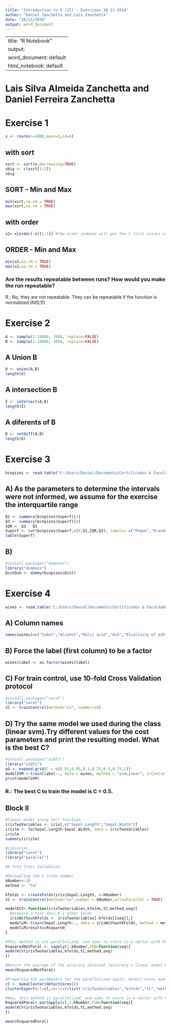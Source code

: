 ```yaml
---
title: "Introduction to R (II) - Exercises 20-11-2019"
author: "Daniel Zanchetta and Lais Zanchetta"
date: "26/11/2019"
output: word_document
---
```


---
title: "R Notebook"
output:
  word_document: default
  html_notebook: default
---

# Lais Silva Almeida Zanchetta and Daniel Ferreira Zanchetta

# Exercise 1

```r
x <- rnorm(n=1000,mean=5,sd=4)
```
## with sort
```r
xsrt <- sort(x,decreasing=TRUE)
xbig <- c(xsrt[1:5])
xbig
```
## SORT - Min and Max
```r
min(xsrt,na.rm = TRUE)
max(xsrt,na.rm = TRUE)
```
## with order
```r
x2<-x[order(-x)[1:5]] #the order indexed will get the 5 first values in descending order
```
## ORDER - Min and Max
```r
min(x2,na.rm = TRUE)
max(x2,na.rm = TRUE)
```
### Are the results repeatable between runs? How would you make the run repeatable?
R.: No, they are not repeatable. They can be repeatable if the function is normalized (N(0,1))

# Exercise 2
```r
A <- sample(1:10000, 1000, replace=FALSE)
B <- sample(1:10000, 1000, replace=FALSE)
```
## A Union B
```r
U <- union(A,B)
length(U)
```
## A intersection B
```r
I <- intersect(A,B)
length(I)
```
## A diferents of B
```r
D <- setdiff(A,B)
length(D)
```

# Exercise 3
```r
bcnpisos <- read.table("C:/Users/Daniel/Documents/Certificados & Faculdade/UPC Master Big Data/Data Analytics/Aula 2 - 13-11/exer_Descr/bcn_pisos.txt", header=TRUE)
```

## A) As the parameters to determine the intervals were not informed, we assume for the exercise the interquartile range
```r
Q1 <- summary(bcnpisos$Superf)[2]
Q3 <- summary(bcnpisos$Superf)[4]
IQR <- Q3 - Q1
Superf <- cut(bcnpisos$Superf,c(0,Q1,IQR,Q3), labels= c("Peque","Grande","MuyGrande"))
table(Superf)  
```

## B) 
```r
#install.packages("dummies")
library("dummies")
DistDum <- dummy(bcnpisos$Dist)
```

# Exercise 4
```r
wines <- read.table("C:/Users/Daniel/Documents/Certificados & Faculdade/UPC Master Big Data/Data Analytics/Aula 3 - 20-11/wine.data",sep = ",") #import file 
```

## A) Column names
```r
names(wines)=c("label","Alcohol","Malic acid","Ash","Alcalinity of ash","Magnesium","Total phenols","Flavanoids","Nonflavanoid phenols","Proanthocyanins","Color intensity","Hue","OD280/OD315 of diluted wines","Proline")
```

## B) Force the label (first column) to be a factor
```r
wines$label <- as.factor(wines$label)
```

## C) For train control, use 10-fold Cross Validation protocol
```r
#install.packages("caret")
library("caret")
tC <- trainControl(method="cv", number=10)
```

## D) Try the same model we used during the class (linear svm).Try different values for the cost parameters and print the resulting model. What is the best C?
```r
#install.packages("e1071")
library("e1071")
pG <- expand.grid(C = c(0.01,0.05,0.1,0.25,0.5,0.75,1))
modelSVM <-train(label~., data = wines, method = "svmLinear", trControl = tC, tuneGrid=pG)
print(modelSVM)
```
### R.: The best C to train the model is C = 0.5.

##################################################################################################################################################################################################################################################################################################################

## Block II
```r
#linear model using lm() function
irisTwoVariables <- iris[,c("Sepal.Length","Sepal.Width")]
irislm <- lm(Sepal.Length~Sepal.Width, data = irisTwoVariables)
irislm
summary(irislm)
```

```r
#Libraries
library("caret")
library("parallel")

#K Fold Cross Validation

#Decoupling the k folds number
kNumber<-10
method <- "lm"

kfolds <- createFolds(iris$Sepal.Length, k=kNumber)
tC <- trainControl(method="cv",number = kNumber,allowParallel = TRUE)

modelKCV<-function(irisTwoVariables,kfolds,tC,method,seq){
  #prepare a test data K-1 other folds
  irisWithoutKFolds <- irisTwoVariables[-kfolds[[seq]],]
  modelLM<-train(Sepal.Length~., data = irisWithoutKFolds, method = method,trControl = tC)
  modelLM$results$Rsquared
}

#This method is not parallelized, and aims to store in a vector with kNumber positions the Rsquared for each train execution
RsquaredNotParal <- sapply(1:kNumber,FUN=function(seq){
modelKCV(irisTwoVariables,kfolds,tC,method,seq)
})

#Return the average of the accuracy obtained (accuracy = linear model Rsquared obtained)
mean(RsquaredNotParal)

#Preparing the parameters for the parallelized apply: detect cores and cluster export (to make available in the workspace)
cl <- makeCluster(detectCores())
clusterExport(cl=cl,varlist=list("irisTwoVariables","kfolds","tC","method","seq","modelKCV","train"))

#Now, this method is parallelized, and aims to store in a vector with kNumber positions the Rsquared for each train execution
RsquaredParal<-parSapply(cl,1:kNumber,FUN=function(seq){
modelKCV(irisTwoVariables,kfolds,tC,method,seq)
})

mean(RsquaredParal)
```